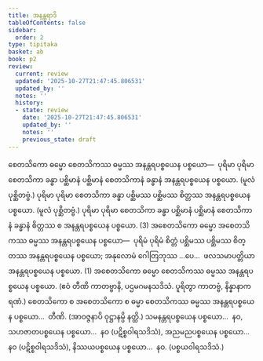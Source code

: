 ```yaml
---
title: အနန္တရာဒိ
tableOfContents: false
sidebar:
  order: 2
type: tipitaka
basket: ab
book: p2
review:
  current: review
  updated: '2025-10-27T21:47:45.806531'
  updated_by: ''
  notes: ''
  history:
  - state: review
    date: '2025-10-27T21:47:45.806531'
    updated_by: ''
    notes: ''
    previous_state: draft
---
```



<ReviewStatus review={frontmatter.review} showDetails={true} />

<HypothesisAnnotation frontmatter={frontmatter} />

<DynamicBreadcrumb />

<Division number="125" book="p2" e="ch" v="38" p="206">

<Paragraph number="2621" book="p2">
စေတသိကော ဓမ္မော စေတသိကဿ ဓမ္မဿ အနန္တရပစ္စယေန ပစ္စယော—  ပုရိမာ ပုရိမာ စေတသိကာ ခန္ဓာ ပစ္ဆိမာနံ ပစ္ဆိမာနံ စေတသိကာနံ ခန္ဓာနံ အနန္တရပစ္စယေန ပစ္စယော. (မူလံ ပုစ္ဆိတဗ္ဗံ.) ပုရိမာ ပုရိမာ စေတသိကာ ခန္ဓာ ပစ္ဆိမဿ ပစ္ဆိမဿ စိတ္တဿ အနန္တရပစ္စယေန ပစ္စယော. (မူလံ ပုစ္ဆိတဗ္ဗံ.) ပုရိမာ ပုရိမာ စေတသိကာ ခန္ဓာ ပစ္ဆိမာနံ ပစ္ဆိမာနံ စေတသိကာနံ ခန္ဓာနံ စိတ္တဿ စ အနန္တရပစ္စယေန ပစ္စယော. (3)
</Paragraph>

</Division>
<Division number="126" book="p2" e="ch" v="38" p="207">

<Paragraph number="2622" book="p2">
အစေတသိကော ဓမ္မော အစေတသိကဿ ဓမ္မဿ အနန္တရပစ္စယေန ပစ္စယော—  ပုရိမံ ပုရိမံ စိတ္တံ ပစ္ဆိမဿ ပစ္ဆိမဿ စိတ္တဿ အနန္တရပစ္စယေန ပစ္စယော; အနုလောမံ ဂေါတြဘုဿ …ပေ…  ဖလသမာပတ္တိယာ အနန္တရပစ္စယေန ပစ္စယော. (1)
</Paragraph>

<Paragraph number="2623" book="p2">
အစေတသိကော ဓမ္မော စေတသိကဿ ဓမ္မဿ အနန္တရပစ္စယေန ပစ္စယော. (ဧဝံ တီဏိ ကာတဗ္ဗာနိ, ပဌမဂမနသဒိသံ. ပူရိတွာ ကာတဗ္ဗံ, နိန္နာနာကရဏံ.)
</Paragraph>

<Paragraph number="2624" book="p2">
စေတသိကော စ အစေတသိကော စ ဓမ္မာ စေတသိကဿ ဓမ္မဿ အနန္တရပစ္စယေန ပစ္စယော…  တီဏိ. (အာဝဇ္ဇနာပိ ဝုဋ္ဌာနမ္ပိ နတ္ထိ.)
</Paragraph>

<Paragraph number="2625" book="p2">
သမနန္တရပစ္စယေန ပစ္စယော…  နဝ, သဟဇာတပစ္စယေန ပစ္စယော…  နဝ (ပဋိစ္စဝါရသဒိသံ), အညမညပစ္စယေန ပစ္စယော…  နဝ (ပဋိစ္စဝါရသဒိသံ), နိဿယပစ္စယေန ပစ္စယော…  နဝ. (ပစ္စယဝါရသဒိသံ.)
</Paragraph>
</Division>
